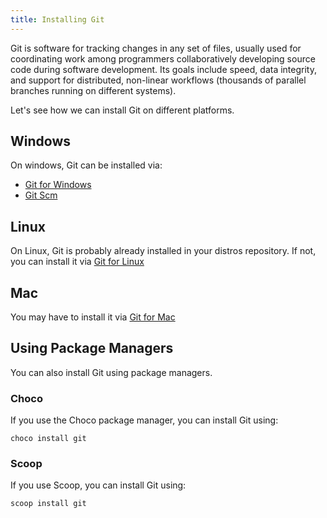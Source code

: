 ```yaml
---
title: Installing Git
---
```


Git is software for tracking changes in any set of files, usually used for coordinating work among programmers collaboratively developing source code during software development. Its goals include speed, data integrity, and support for distributed, non-linear workflows (thousands of parallel branches running on different systems).

Let's see how we can install Git on different platforms.

## Windows

On windows, Git can be installed via:

- [Git for Windows](https://gitforwindows.org)
- [Git Scm](https://git-scm.com/download/windows)

## Linux

On Linux, Git is probably already installed in your distros repository. If not, you can install it via [Git for Linux](https://git-scm.com/download/linux)

## Mac

You may have to install it via [Git for Mac](https://git-scm.com/download/mac)

## Using Package Managers

You can also install Git using package managers.

### Choco

If you use the Choco package manager, you can install Git using:

    choco install git

### Scoop

If you use Scoop, you can install Git using:

    scoop install git
